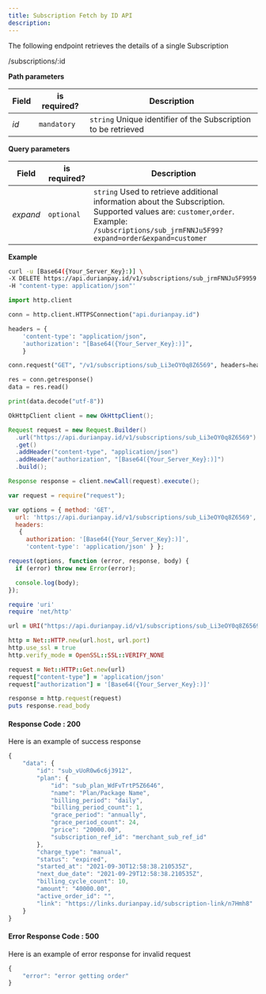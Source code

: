 ```yaml
---
title: Subscription Fetch by ID API
description: 
---
```


<div class = 'right-component'></div>

<div class = 'left-side'>


The following endpoint retrieves the details of a single Subscription

<url get = ""><div class = 'ib'>/subscriptions/:id</div></url>

</div>

<div class = 'full-side'>

<div class = 'left-side'>

**Path parameters**

| Field |	is required? |	Description |
| ------ | -------------- | --------------- |
| _id_ | 	`mandatory` |	`string` Unique identifier of the Subscription to be retrieved |

**Query parameters**

| Field |	is required? |	Description |
| ------- | ------------- | ------------- |
| _expand_ |	`optional` |	`string` Used to retrieve additional information about the Subscription. Supported values are: `customer`,`order`. Example: `/subscriptions/sub_jrmFNNJu5F99?expand=order&expand=customer` |

</div>

<div class = 'right-code'>

**Example**

<MultiCodeBlock>

```bash
curl -u [Base64({Your_Server_Key}:)] \
-X DELETE https://api.durianpay.id/v1/subscriptions/sub_jrmFNNJu5F9959 \
-H "content-type: application/json"'
```

```python
import http.client

conn = http.client.HTTPSConnection("api.durianpay.id")

headers = {
    'content-type': "application/json",
    'authorization': "[Base64({Your_Server_Key}:)]",
    }

conn.request("GET", "/v1/subscriptions/sub_Li3eOY0q8Z6569", headers=headers)

res = conn.getresponse()
data = res.read()

print(data.decode("utf-8"))
```

```java
OkHttpClient client = new OkHttpClient();

Request request = new Request.Builder()
  .url("https://api.durianpay.id/v1/subscriptions/sub_Li3eOY0q8Z6569")
  .get()
  .addHeader("content-type", "application/json")
  .addHeader("authorization", "[Base64({Your_Server_Key}:)]")
  .build();

Response response = client.newCall(request).execute();
```

```js
var request = require("request");

var options = { method: 'GET',
  url: 'https://api.durianpay.id/v1/subscriptions/sub_Li3eOY0q8Z6569',
  headers: 
   { 
     authorization: '[Base64({Your_Server_Key}:)]',
     'content-type': 'application/json' } };

request(options, function (error, response, body) {
  if (error) throw new Error(error);

  console.log(body);
});
```

```ruby
require 'uri'
require 'net/http'

url = URI("https://api.durianpay.id/v1/subscriptions/sub_Li3eOY0q8Z6569")

http = Net::HTTP.new(url.host, url.port)
http.use_ssl = true
http.verify_mode = OpenSSL::SSL::VERIFY_NONE

request = Net::HTTP::Get.new(url)
request["content-type"] = 'application/json'
request["authorization"] = '[Base64({Your_Server_Key}:)]'

response = http.request(request)
puts response.read_body
```

</MultiCodeBlock>

</div>

</div>

<div class = 'right-code ml-60'>

#### Response Code : 200 
Here is an example of success response

```js
{
    "data": {
        "id": "sub_vUoR0w6c6j3912",
        "plan": {
            "id": "sub_plan_WdFvTrtP5Z6646",
            "name": "Plan/Package Name",
            "billing_period": "daily",
            "billing_period_count": 1,
            "grace_period": "annually",
            "grace_period_count": 24,
            "price": "20000.00",
            "subscription_ref_id": "merchant_sub_ref_id"
        },
        "charge_type": "manual",
        "status": "expired",
        "started_at": "2021-09-30T12:58:38.210535Z",
        "next_due_date": "2021-09-29T12:58:38.210535Z",
        "billing_cycle_count": 10,
        "amount": "40000.00",
        "active_order_id": "",
        "link": "https://links.durianpay.id/subscription-link/n7Hmh8"
    }
}
```

#### Error Response Code : 500
Here is an example of error response for invalid request

```js
{
    "error": "error getting order"
}
```

</div>